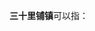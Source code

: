'''三十里铺镇'''可以指：
{{PRC admin/disambig|34/12/02/105/000|37/15/26/105/000|62/29/25/102/000|62/10/21/102/000}}
{{disambig|cat=五字中国镇名消歧义}}